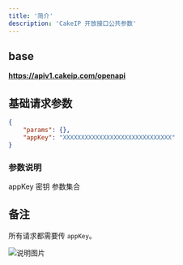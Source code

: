```yaml
---
title: '简介'
description: 'CakeIP 开放接口公共参数'
---
```


## base

**https://apiv1.cakeip.com/openapi**

## 基础请求参数

```json
{
    "params": {},
    "appKey": "XXXXXXXXXXXXXXXXXXXXXXXXXXXXXX"
}
```

### 参数说明

<ParamField body="appKey" type="string" default="" required>
  appKey 密钥
</ParamField>

<ParamField body="params" type="object" default="{}" required>
  参数集合
</ParamField>

## 备注

所有请求都需要传 `appKey`。

![说明图片](https://oss.laf.dev/eobh98-img/cakeip_docs.jpg)
